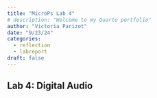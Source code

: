 ```yaml
---
title: "MicroPs Lab 4"
# description: "Welcome to my Quarto portfolio"
author: "Victoria Parizot"
date: "9/23/24"
categories:
  - reflection
  - labreport
draft: false
---
```

## Lab 4: Digital Audio

